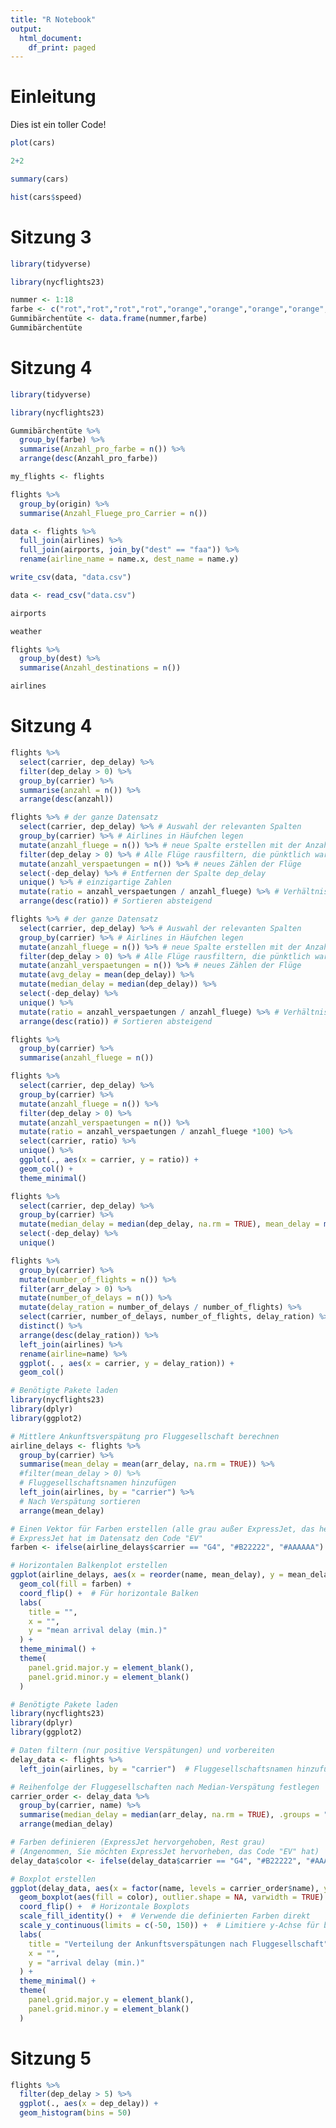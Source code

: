 ```yaml
---
title: "R Notebook"
output:
  html_document:
    df_print: paged
---
```


# Einleitung

Dies ist ein toller Code!

```r
plot(cars)
```

```r
2+2
```

```r
summary(cars)
```
```r
hist(cars$speed)
```

# Sitzung 3

```r
library(tidyverse)
```

```r
library(nycflights23)
```
















```r
nummer <- 1:18
farbe <- c("rot","rot","rot","rot","orange","orange","orange","orange","grün","grün","grün","grün","dunkelrot","dunkelrot","rot","dunkelrot","gelb","gelb")
Gummibärchentüte <- data.frame(nummer,farbe)
Gummibärchentüte
```

# Sitzung 4

```r
library(tidyverse)
```
```r
library(nycflights23)
```


```r
Gummibärchentüte %>%
  group_by(farbe) %>%
  summarise(Anzahl_pro_farbe = n()) %>%
  arrange(desc(Anzahl_pro_farbe))
```

```r
my_flights <- flights
```

```r
flights %>%
  group_by(origin) %>%
  summarise(Anzahl_Fluege_pro_Carrier = n())
```

```r
data <- flights %>%
  full_join(airlines) %>%
  full_join(airports, join_by("dest" == "faa")) %>%
  rename(airline_name = name.x, dest_name = name.y) 
```

```r
write_csv(data, "data.csv")
```

```r
data <- read_csv("data.csv")
```


```r
airports
```

```r
weather
```


```r
flights %>%
  group_by(dest) %>%
  summarise(Anzahl_destinations = n())
```


```r
airlines
```

# Sitzung 4

```r
flights %>%
  select(carrier, dep_delay) %>%
  filter(dep_delay > 0) %>%
  group_by(carrier) %>%
  summarise(anzahl = n()) %>%
  arrange(desc(anzahl))
```

```r
flights %>% # der ganze Datensatz
  select(carrier, dep_delay) %>% # Auswahl der relevanten Spalten
  group_by(carrier) %>% # Airlines in Häufchen legen
  mutate(anzahl_fluege = n()) %>% # neue Spalte erstellen mit der Anzahl Flüge pro Häufchen (Airline)
  filter(dep_delay > 0) %>% # Alle Flüge rausfiltern, die pünktlich waren
  mutate(anzahl_verspaetungen = n()) %>% # neues Zählen der Flüge
  select(-dep_delay) %>% # Entfernen der Spalte dep_delay
  unique() %>% # einzigartige Zahlen
  mutate(ratio = anzahl_verspaetungen / anzahl_fluege) %>% # Verhältnis unpünktlicher Flüge zu allen Flügen
  arrange(desc(ratio)) # Sortieren absteigend
```

```r
flights %>% # der ganze Datensatz
  select(carrier, dep_delay) %>% # Auswahl der relevanten Spalten
  group_by(carrier) %>% # Airlines in Häufchen legen
  mutate(anzahl_fluege = n()) %>% # neue Spalte erstellen mit der Anzahl Flüge pro Häufchen (Airline)
  filter(dep_delay > 0) %>% # Alle Flüge rausfiltern, die pünktlich waren
  mutate(anzahl_verspaetungen = n()) %>% # neues Zählen der Flüge
  mutate(avg_delay = mean(dep_delay)) %>%
  mutate(median_delay = median(dep_delay)) %>%
  select(-dep_delay) %>%
  unique() %>%
  mutate(ratio = anzahl_verspaetungen / anzahl_fluege) %>% # Verhältnis unpünktlicher Flüge zu allen Flügen
  arrange(desc(ratio)) # Sortieren absteigend

```








```r
flights %>%
  group_by(carrier) %>%
  summarise(anzahl_fluege = n())
```





















```r
flights %>%
  select(carrier, dep_delay) %>%
  group_by(carrier) %>%
  mutate(anzahl_fluege = n()) %>%
  filter(dep_delay > 0) %>%
  mutate(anzahl_verspaetungen = n()) %>%
  mutate(ratio = anzahl_verspaetungen / anzahl_fluege *100) %>%
  select(carrier, ratio) %>%
  unique() %>%
  ggplot(., aes(x = carrier, y = ratio)) +
  geom_col() + 
  theme_minimal()
```


```r
flights %>%
  select(carrier, dep_delay) %>%
  group_by(carrier) %>%
  mutate(median_delay = median(dep_delay, na.rm = TRUE), mean_delay = mean(dep_delay, na.rm = TRUE), max_delay = max(dep_delay, na.rm = TRUE)) %>%
  select(-dep_delay) %>%
  unique()
```










```r
flights %>%
  group_by(carrier) %>%
  mutate(number_of_flights = n()) %>%
  filter(arr_delay > 0) %>%
  mutate(number_of_delays = n()) %>%
  mutate(delay_ration = number_of_delays / number_of_flights) %>%
  select(carrier, number_of_delays, number_of_flights, delay_ration) %>%
  distinct() %>%
  arrange(desc(delay_ration)) %>%
  left_join(airlines) %>%
  rename(airline=name) %>%
  ggplot(. , aes(x = carrier, y = delay_ration)) +
  geom_col()

```

```r
# Benötigte Pakete laden
library(nycflights23)
library(dplyr)
library(ggplot2)

# Mittlere Ankunftsverspätung pro Fluggesellschaft berechnen
airline_delays <- flights %>%
  group_by(carrier) %>%
  summarise(mean_delay = mean(arr_delay, na.rm = TRUE)) %>%
  #filter(mean_delay > 0) %>%
  # Fluggesellschaftsnamen hinzufügen
  left_join(airlines, by = "carrier") %>%
  # Nach Verspätung sortieren
  arrange(mean_delay)

# Einen Vektor für Farben erstellen (alle grau außer ExpressJet, das hervorgehoben wird)
# ExpressJet hat im Datensatz den Code "EV"
farben <- ifelse(airline_delays$carrier == "G4", "#B22222", "#AAAAAA")

# Horizontalen Balkenplot erstellen
ggplot(airline_delays, aes(x = reorder(name, mean_delay), y = mean_delay)) +
  geom_col(fill = farben) +
  coord_flip() +  # Für horizontale Balken
  labs(
    title = "",
    x = "",
    y = "mean arrival delay (min.)"
  ) +
  theme_minimal() +
  theme(
    panel.grid.major.y = element_blank(),
    panel.grid.minor.y = element_blank()
  )
```


```r
# Benötigte Pakete laden
library(nycflights23)
library(dplyr)
library(ggplot2)

# Daten filtern (nur positive Verspätungen) und vorbereiten
delay_data <- flights %>%
  left_join(airlines, by = "carrier")  # Fluggesellschaftsnamen hinzufügen

# Reihenfolge der Fluggesellschaften nach Median-Verspätung festlegen
carrier_order <- delay_data %>%
  group_by(carrier, name) %>%
  summarise(median_delay = median(arr_delay, na.rm = TRUE), .groups = "drop") %>%
  arrange(median_delay)

# Farben definieren (ExpressJet hervorgehoben, Rest grau)
# (Angenommen, Sie möchten ExpressJet hervorheben, das Code "EV" hat)
delay_data$color <- ifelse(delay_data$carrier == "G4", "#B22222", "#AAAAAA")

# Boxplot erstellen
ggplot(delay_data, aes(x = factor(name, levels = carrier_order$name), y = arr_delay)) +
  geom_boxplot(aes(fill = color), outlier.shape = NA, varwidth = TRUE) +  # outlier.shape = NA entfernt Ausreißer für bessere Lesbarkeit
  coord_flip() +  # Horizontale Boxplots
  scale_fill_identity() +  # Verwende die definierten Farben direkt
  scale_y_continuous(limits = c(-50, 150)) +  # Limitiere y-Achse für bessere Lesbarkeit
  labs(
    title = "Verteilung der Ankunftsverspätungen nach Fluggesellschaft",
    x = "",
    y = "arrival delay (min.)"
  ) +
  theme_minimal() +
  theme(
    panel.grid.major.y = element_blank(),
    panel.grid.minor.y = element_blank()
  )
```

# Sitzung 5

```r
flights %>%
  filter(dep_delay > 5) %>%
  ggplot(., aes(x = dep_delay)) +
  geom_histogram(bins = 50)
```













